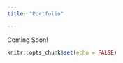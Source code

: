 ```yaml
---
title: "Portfolio"

---
```


Coming Soon!




```r
knitr::opts_chunk$set(echo = FALSE)
```

